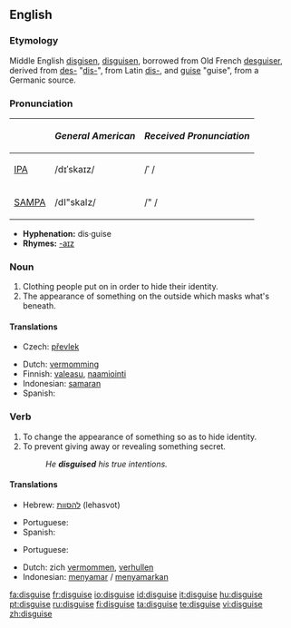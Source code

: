 ==English==

===Etymology===
Middle English [[disgisen]], [[disguisen]], borrowed from Old French [[desguiser]], derived from [[des-]] "[[dis-]]", from Latin [[dis-]], and [[guise]] "guise", from a Germanic source.

===Pronunciation===
{| border=1 cellpadding=5
! !! ''General American'' !! ''Received Pronunciation''
|-
| [[w:IPA|IPA]] || /dɪˈskaɪz/ || /ˈ /
|-
| [[w:SAMPA|SAMPA]] || /dI"skaIz/ || /" /
|}

*'''Hyphenation:''' dis·guise
*'''Rhymes:''' [[Rhymes:English:-aɪz|-aɪz]]

===Noun===
{{en-noun}} 

# Clothing people put on in order to hide their identity.
# The appearance of something on the outside which masks what's beneath.

====Translations====
{{trans-top|clothing}}
* Czech: [[převlek]] {{m}}
{{trans-mid}}
{{trans-bottom}}

{{checktrans-top}}
*Dutch: [[vermomming]] {{f}}
*Finnish: [[valeasu]], [[naamiointi]]
*Indonesian: [[samar|samaran]]
* Spanish: {{t-|es|disfraz|m}}
{{trans-bottom}}

===Verb===
{{en-verb|disguis|ing}}

# To change the appearance of something so as to hide identity.
# To prevent giving away or revealing something secret.
#:''He '''disguised''' his true intentions.''

====Translations====
{{trans-top|to change the appearance}}
*Hebrew: [[להסוות]] (lehasvot)
{{trans-mid}}
*Portuguese: {{t-|pt|disfarçar}}
*Spanish: {{t-|es|disfrazar}}
{{trans-bottom}}

{{trans-top|to prevent revealing something secret}}
*Portuguese: {{t+|pt|esconder}}
{{trans-mid}}
{{trans-bottom}}

{{checktrans}}
*Dutch: zich [[vermommen]], [[verhullen]]
*Indonesian: [[samar|menyamar]] / [[samar|menyamarkan]]

[[fa:disguise]]
[[fr:disguise]]
[[io:disguise]]
[[id:disguise]]
[[it:disguise]]
[[hu:disguise]]
[[pt:disguise]]
[[ru:disguise]]
[[fi:disguise]]
[[ta:disguise]]
[[te:disguise]]
[[vi:disguise]]
[[zh:disguise]]